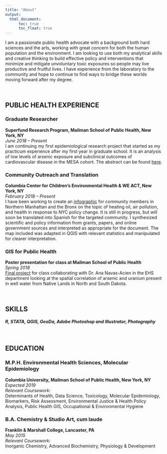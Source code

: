 ```yaml
---
title: "About"
output: 
  html_document:
      toc: true
      toc_float: true
---
```


I am a passionate public health advocate with a background both hard sciences and the arts, working with great concern for both the human population and the environment. I am looking to use both my analytical skills and creative thinking to build effective policy and interventions that minimize and mitigate unvoluntary toxic exposures so people may live productive and fruitful lives. I have experience from the laboratory to the community and hope to continue to find ways to bridge these worlds moving forward after my degree. 

<br>

## PUBLIC HEALTH EXPERIENCE

### Graduate Researcher   
**Superfund Research Program, Mailman School of Public Health, New York, NY**  
*June 2018 – Present*  
I am continuing my first epidemiological research project that started as my practicum experience after my first year in graduate school. It is an analysis of low levels of arsenic exposure and subclinical outcomes of cardiovascular disease in the MESA cohort. The abstract can be found [here](abstract.html). 

### Community Outreach and Translation  
**Columbia Center for Children’s Environmental Health & WE ACT, New York, NY**  
*February 2018 – Present*  
I have been working to create an [infographic](infographic.html) for community members in Northern Manhattan and the Bronx on the topic of heating oil, air pollution, and health in response to NYC policy change. It is still in progress, but will soon be translated into Spanish for the targeted community. I synthesized scientific and policy information from grants, papers, and online government sources and interpreted as appropriate for the document. The map included was adapted in QGIS with relevant statistics and manipulated for clearer interpretation. 

### GIS for Public Health 
**Poster presentation for class at Mailman School of Public Health**   
*Spring 2018*  
[Final project](gis.html) for class collaborating with Dr. Ana Navas-Acien in the EHS department looking at the spatial correlation of arsenic and uranium present in well water from Native Lands in North and South Dakota.   

<br>

## SKILLS
#### *R, STATA, QGIS, GeoDa, Adobe Photoshop and Illustrator, Photography*

<br>

## EDUCATION 

### M.P.H. Environmental Health Sciences, Molecular Epidemiology   
**Columbia University, Mailman School of Public Health, New York, NY**  
*Expected 2019*  
*Relevant Coursework:*  
Determinants of Health, Data Science, Toxicology, Molecular Epidemiology, Biomarkers, Risk Assessment, Environmental Justice & Health Policy Analysis, Public Health GIS, Occupational & Environmental Hygiene


### B.A. Chemistry & Studio Art, cum laude   
**Franklin & Marshall College, Lancaster, PA**  
*May 2015*  
*Relevant Coursework:*  
Inorganic Chemistry, Advanced Biochemistry, Physiology & Development


